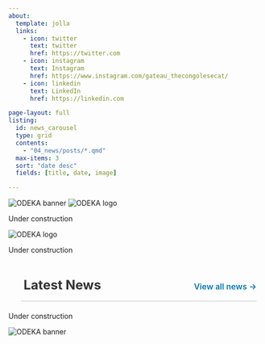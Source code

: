 ```yaml
---
about:
  template: jolla
  links:
    - icon: twitter
      text: twitter
      href: https://twitter.com
    - icon: instagram
      text: Instagram
      href: https://www.instagram.com/gateau_thecongolesecat/
    - icon: linkedin
      text: LinkedIn
      href: https://linkedin.com

page-layout: full
listing:
  id: news_carousel
  type: grid
  contents:
    - "04_news/posts/*.qmd"
  max-items: 3
  sort: "date desc"
  fields: [title, date, image]

---
```


<div class="full-width-banner">
  <img src="00_index/image4.JPG" alt="ODEKA banner" class="hero-image">
  <img src="00_index/image8.png" alt="ODEKA logo" class="hero-logo">
</div>

Under construction

<div class="logo-strip">
  <img src="00_index/image9.jpg" alt="ODEKA logo" class="logo-alone">
</div>

Under construction

<div style="
  display: flex;
  justify-content: space-between;
  align-items: baseline;
  margin: 40px 0 20px 0;
  border-bottom: 2px solid #ddd;
  padding-bottom: 4px;
  margin-left: 25px;   /* shift the whole section to the right */
  margin-right: 11px;  
">
  <h2 style="margin: 5; font-size: 1.6rem; font-weight: 700; color: #333;">
    Latest News
  </h2>
  <a href="04_news/index.html" style="font-size: 1rem; color: #0077b5; text-decoration: none; font-weight: 600;">
    View all news →
  </a>
</div>
<div style="margin-left: 25px; margin-right: 11px;">
:::{#news_carousel}
:::
</div>

Under construction

<div class="full-width-banner">
  <img src="00_index/image10.JPG" alt="ODEKA banner" class="hero-image">
</div>

